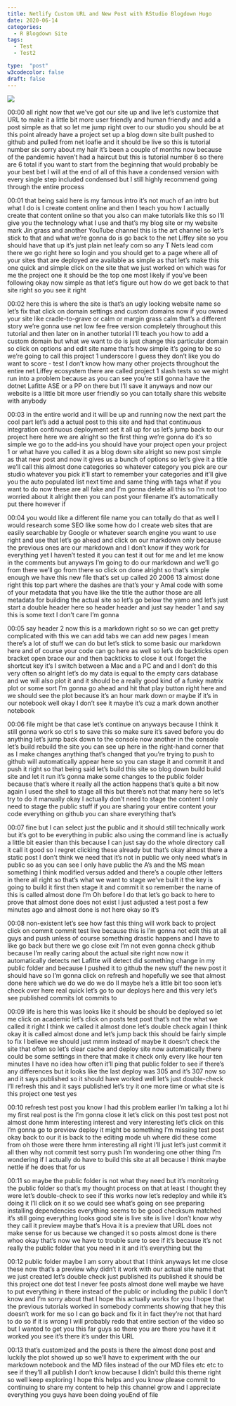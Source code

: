 ```yaml
---
title: Netlify Custom URL and New Post with RStudio Blogdown Hugo
date: 2020-06-14
categories:
  - R Blogdown Site
tags:
  - Test
  - Test2

type:  "post"
w3codecolor: false
draft: false
---
```


<img src="https://www.cradletograver.com/auto-posts/images/RSSRSquaredMathRRStudio.mp4.jpg">









00:00
all right now that we've got our site up and live let's customize that URL to
make it a little bit more user friendly and human friendly and add a post simple
as that so let me jump right over to our studio you should be at this point
already have a project set up a blog down site built pushed to github and
pulled from net loafie and it should be live so this is tutorial number six
sorry about my hair it's been a couple of months now because of the pandemic
haven't had a haircut but this is tutorial number 6 so there are 6 total
if you want to start from the beginning that would probably be your best bet I
will at the end of all of this have a condensed version with every single step
included condensed but I still highly recommend going through the entire process

00:01
that being said here is my famous intro it's not much of an intro but what I do
is I create content online and then I teach you how I actually create that
content online so that you also can make
tutorials like this so I'll give you the
technology what I use and that's my blog site or my website mark Jin grass and
another YouTube channel this is the art channel so let's stick to that and what
we're gonna do is go back to the net Liffey site so you should have that up
it's just plain net leafy com so any T Nets lead com there we go right here
so login and you should get to a page where all of your sites that are
deployed are available as simple as that let's make this one quick and simple
click on the site that we just worked on which was for me the project one it
should be the top one most likely if you've been following okay now simple as
that let's figure out how do we get back to that site right so you see it right

00:02
here this is where the site is that's an ugly
looking website name so let's fix that click on domain settings and custom
domains now if you owned your site like cradle-to-grave
or calm or margin grass calm that's a different story
we're gonna use net low fee free version completely throughout this
tutorial and then later on in another tutorial I'll teach you how to add a
custom domain but what we want to do is just change this particular domain so
click on options and edit site name that's how simple it's going to be so
we're going to call this project 1 underscore I guess they don't like you
do want to score - test I don't know how many other projects throughout the
entire net Liffey ecosystem there are called project 1 slash tests so we might
run into a problem because as you can see you're still gonna have the dotnet
Lafitte ASE or a PP on there but I'll save it anyways and now our website is a
little bit more user friendly so you can totally share this website with anybody

00:03
in the entire world and it will be up and running now the
next part the cool part let's add a actual post to this site and had that
continuous integration continuous deployment set it all up for us let's
jump back to our project here here we are alright so the first thing we're gonna
do it's so simple we go to the add-ins you should have your project open your
project 1 or what have you called it as a blog down site alright so new post
simple as that new post and now it gives
us a bunch of options so let's give it a title we'll call this almost done
categories so whatever category you pick are our studio whatever you pick it'll
start to remember your categories and it'll give you the auto populated list
next time and same thing with tags what if you want to do now these are all fake
and I'm gonna delete all this so I'm not too worried about it
alright then you can post your filename it's automatically put there however if

00:04
you would like a different file name you can totally do that as well I would
research some SEO like some how do I create web sites that are easily
searchable by Google or whatever search engine you want to use right and use
that let's go ahead and click on our markdown only because the previous ones
are our markdown and I don't know if they work for everything yet I haven't
tested it you can test it out for me and let me know in the comments but anyways
I'm going to do our markdown and we'll go from there we'll go from
there so click on done alright so that's simple enough we have this new file
that's set up called 20 2006 13 almost done right this top part where the
dashes are that's your y Amal code with some of your metadata that you have like
the title the author those are all metadata for building the actual site so
let's go below the yamo and let's just start a double header here so header
header and just say header 1 and say this is some text I don't care I'm gonna

00:05
say header 2 now this is a markdown right so so we can get pretty
complicated with this we can add tabs we can add new pages I mean there's a lot
of stuff we can do but let's stick to some basic our markdown here and of
course your code can go here as well so let's do backticks
open bracket open brace our and then backticks to close it out I forget the
shortcut key it's I switch between a Mac and a PC and and I don't do this very
often so alright let's do my data is equal to the empty cars database and we
will also plot it and it should be a really good kind of a funky matrix plot
or some sort I'm gonna go ahead and hit that play button right here and we
should see the plot because it's an hour mark down or maybe if it's in our
notebook well okay I don't see it maybe it's cuz a mark down another notebook

00:06
file might be that case let's continue on anyways because I think it still
gonna work so ctrl s to save this so make sure it's saved before you do
anything let's jump back down to the console now another in the console let's
build rebuild the site you can see up here in the right-hand corner that as I
make changes anything that's changed that you're trying to push to github
will automatically appear here so you can stage it and commit it and push it
right so that being said let's build this site so blog down build build site
and let it run it's gonna make some changes to the public folder because
that's where it really all the action happens
that's quite a bit now again I used the shell to stage all this but there's not
that many here so let's try to do it manually okay I actually don't need to
stage the content I only need to stage the public stuff if you are sharing your
entire content your code everything on github you can share everything that's

00:07
fine but I can select just the public and it should still technically work but
it's got to be everything in public also using the command line is actually a
little bit easier than this because I can just say do the whole directory call
it call it good so I regret clicking these already but
that's okay almost there a static post I don't think we need that it's not in
public we only need what's in public so as you can see I only have public the
A's and the MS mean something I think modified versus added and there's a
couple other letters in there all right so that's what we want to stage we've
built it the key is going to build it first then stage it and commit it so
remember the name of this is called almost done I'm Oh before I do that
let's go back to here to prove that almost done does not exist I just
adjusted a test post a few minutes ago and almost done is not here okay so it's

00:08
non-existent let's see how fast this thing will work back to project click on
commit commit test live because this is I'm gonna not edit this at all guys and
push unless of course something drastic happens and I have to like go back but
there we go close exit I'm not even gonna check github because I'm really
caring about the actual site right now now it automatically detects net Lafitte
will detect did something change in my public folder and because I pushed it to
github the new stuff the new post it should have so I'm gonna click on
refresh and hopefully we see that almost done here which we do we do we do II
maybe he's a little bit too soon let's check over here real quick let's go to
our deploys here and this very let's see published commits lot commits to

00:09
life is here this was looks like it should be should be deployed so let me
click on academic let's click on posts test post that's not the what we called
it right I think we called it almost done let's double check again I think
okay it is called almost done and let's jump back this should be fairly simple
to fix I believe we should just mmm instead of maybe it doesn't check the
site that often so let's clear cache and deploy site now automatically there
could be some settings in there that make it check only every like hour ten
minutes I have no idea how often it'll ping that public folder to see if
there's any differences but it looks like the last deploy was 305 and it's
307 now so and it says published so it should have worked well let's just
double-check I'll refresh this and it says published let's try it one more
time or what site is this project one test yes

00:10
refresh test post you know I had this problem earlier I'm talking a lot hi my
first real post is the I'm gonna close it let's click on this post test post
not almost done hmm interesting interest and very
interesting let's click on this I'm gonna go to preview deploy it might be
something I'm missing test post okay back to our it is back to the editing
mode uh where did these come from oh those were there hmm interesting
all right I'll just let's just commit it all then why not commit test sorry
push I'm wondering one other thing I'm wondering if I actually do have to build
this site at all because I think maybe nettle if he does that for us

00:11
so maybe the public folder is not what they need but it's monitoring the public
folder so that's my thought process on that at least I thought they were
let's double-check to see if this works now let's redeploy and while it's doing
it I'll click on it so we could see what's going on see preparing installing
dependencies everything seems to be good checksum matched it's still going
everything looks good site is live site is live I don't know why they call it
preview maybe that's Hova it is a preview that
URL does not make sense for us because we changed it so posts almost done is
there whoo okay that's now we have to trouble sure to see if it's because it's
not really the public folder that you need in it and it's everything but the

00:12
public folder maybe I am sorry about that I think anyways let me close these now
that's a preview why didn't it work with our actual site name that we just
created let's double check just published its published it should be
this project one dot test I never fee posts almost done well maybe we have to
put everything in there instead of the public or including the public I don't
know and I'm sorry about that I hope this actually works for you I hope that
the previous tutorials worked in somebody comments showing that hey this
doesn't work for me so I can go back and fix it in fact they're not that hard to
do so if it is wrong I will probably redo that entire section of the video so
but I wanted to get you this far guys so there you are there you have it it
worked you see it's there it's under this URL

00:13
that's customized and the posts is there the almost done post and luckily the
plot showed up so we'll have to experiment with the our markdown
notebook and the MD files instead of the our MD files etc etc to see if they'll
all publish I don't know because I didn't build this theme right so well
keep exploring I hope this helps and you know please commit
to continuing to share my content to help this channel grow and I appreciate
everything you guys have been doing youEnd of file

